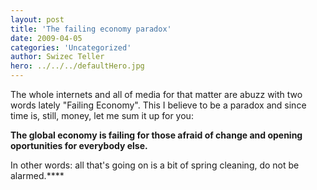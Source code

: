 ```yaml
---
layout: post
title: 'The failing economy paradox'
date: 2009-04-05
categories: 'Uncategorized'
author: Swizec Teller
hero: ../../../defaultHero.jpg
---
```

The whole internets and all of media for that matter are abuzz with two words lately "Failing Economy". This I believe to be a paradox and since time is, still, money, let me sum it up for you:



**The global economy is failing for those afraid of change and opening oportunities for everybody else.**



In other words: all that's going on is a bit of spring cleaning, do not be alarmed.****